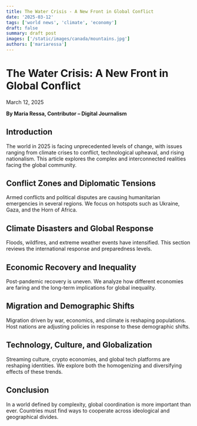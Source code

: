 ```yaml
---
title: The Water Crisis - A New Front in Global Conflict
date: '2025-03-12'
tags: ['world news', 'climate', 'economy']
draft: false
summary: draft post
images: ['/static/images/canada/mountains.jpg']
authors: ['mariaressa']
---
```


# The Water Crisis: A New Front in Global Conflict

March 12, 2025

**By Maria Ressa, Contributor – Digital Journalism**

## Introduction

The world in 2025 is facing unprecedented levels of change, with issues ranging from climate crises to conflict, technological upheaval, and rising nationalism. This article explores the complex and interconnected realities facing the global community.

## Conflict Zones and Diplomatic Tensions

Armed conflicts and political disputes are causing humanitarian emergencies in several regions. We focus on hotspots such as Ukraine, Gaza, and the Horn of Africa.

## Climate Disasters and Global Response

Floods, wildfires, and extreme weather events have intensified. This section reviews the international response and preparedness levels.

## Economic Recovery and Inequality

Post-pandemic recovery is uneven. We analyze how different economies are faring and the long-term implications for global inequality.

## Migration and Demographic Shifts

Migration driven by war, economics, and climate is reshaping populations. Host nations are adjusting policies in response to these demographic shifts.

## Technology, Culture, and Globalization

Streaming culture, crypto economies, and global tech platforms are reshaping identities. We explore both the homogenizing and diversifying effects of these trends.

## Conclusion

In a world defined by complexity, global coordination is more important than ever. Countries must find ways to cooperate across ideological and geographical divides.
